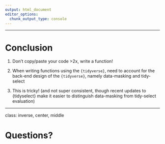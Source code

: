 ```yaml
---
output: html_document
editor_options: 
  chunk_output_type: console
---
```



---

# Conclusion

1. Don't copy/paste your code >2x, write a function! 
  
2. When writing functions using the `{tidyverse}`, need to account for the back-end
design of the `{tidyverse}`, namely data-masking and tidy-select

3. This is tricky! (and not super consistent, though recent updates to {tidyselect} make it easier to distinguish data-masking from tidy-select evaluation)

---

class: inverse, center, middle

# Questions?